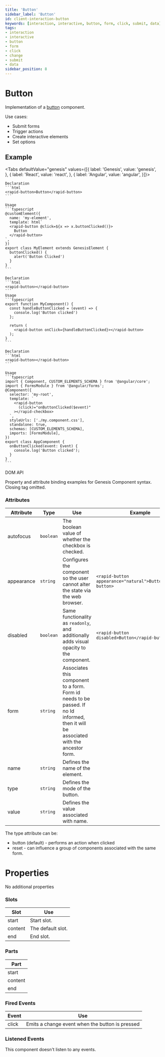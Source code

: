 ```yaml
---
title: 'Button'
sidebar_label: 'Button'
id: client-interaction-button
keywords: [interaction, interactive, button, form, click, submit, data]
tags:
- interaction
- interactive
- button
- form
- click
- change
- submit
- data
sidebar_position: 8
---
```



# Button

Implementation of a [button](https://developer.mozilla.org/en-US/docs/Web/HTML/Element/input/button) component.

Use cases:
* Submit forms
* Trigger actions
* Create interactive elements
* Set options

## Example

<ButtonDemo />

<Tabs defaultValue="genesis" values={[{ label: 'Genesis', value: 'genesis', }, { label: 'React', value: 'react', }, { label: 'Angular', value: 'angular', }]}>

  <TabItem value="genesis">

    Declaration
    ```html
    <rapid-button>Button</rapid-button>
    ```

    Usage
    ```typescript
    @customElement({
      name: 'my-element',
      template: html`
      <rapid-button @click=${x => x.buttonClicked()}>
        Button
      </rapid-button>
    `,
    })
    export class MyElement extends GenesisElement {
      buttonClicked() {
        alert('Button Clicked')
      }
    }
    ```

  </TabItem>
  <TabItem value="react">

    Declaration
    ```html
    <rapid-button></rapid-button>
    ```
    Usage
    ```typescript
    export function MyComponent() {
      const handleButtonClicked = (event) => {
        console.log('Button clicked')
      };

      return (
        <rapid-button onClick={handleButtonClicked}></rapid-button>
      );
    }
    ```
  </TabItem>
  <TabItem value="angular">

    Declaration
    ```html
    <rapid-button></rapid-button>
    ```

    Usage
    ```typescript
    import { Component, CUSTOM_ELEMENTS_SCHEMA } from '@angular/core';
    import { FormsModule } from '@angular/forms';
    @Component({
      selector: 'my-root',
      template: `
        <rapid-button
          (click)="onButtonClicked($event)"
        ></rapid-checkbox>
      `,
      styleUrls: ['./my.component.css'],
      standalone: true,
      schemas: [CUSTOM_ELEMENTS_SCHEMA],
      imports: [FormsModule],
    })
    export class AppComponent {
      onButtonClicked(event: Event) {
        console.log('Button clicked');
      }
    }
    ```
  </TabItem>
</Tabs>

 DOM API

 Property and attribute binding examples for Genesis Component syntax. Closing tag omitted.

 ### Attributes

| Attribute | Type | Use | Example |
|---|---|---|---|
|autofocus|`boolean`|The boolean value of whether the checkbox is checked. | |
|appearance|`string`|Configures the component so the user cannot alter the state via the web browser.| `<rapid-button appearance="natural">Button</rapid-button>` |
|disabled|`boolean`|Same functionality as `readonly`, and additionally adds visual opacity to the component.| `<rapid-button disabled>Button</rapid-button>` |
|form|`string`|Associates this component to a form. Form id needs to be passed. If no Id informed, then it will be associated with the ancestor form.| |
|name|`string`|Defines the name of the element.| |
|type|`string`|Defines the mode of the button.| |
|value|`string`|Defines the value associated with name.| |

The type attribute can be:
* button (default) - performs an action when clicked
* reset - can influence a group of components associated with the same form.

# Properties

No additional properties

### Slots

| Slot | Use |
|---|---|
| start | Start slot. |
| content | The default slot. |
| end | End slot. |

### Parts

| Part |
|---|
| start |
| content |
| end |

### Fired Events

| Event | Use |
|---|---|
| click | Emits a change event when the button is pressed |

### Listened Events

This component doesn't listen to any events.
